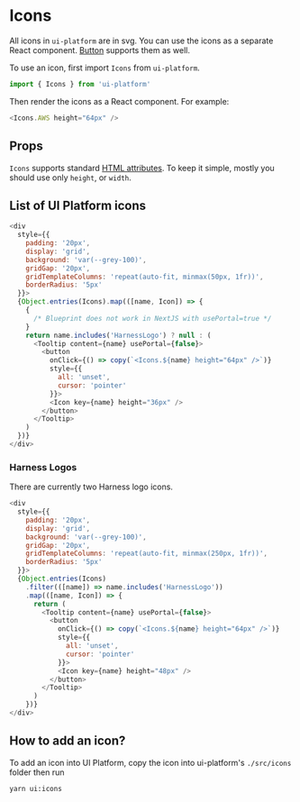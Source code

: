 # Icons

All icons in `ui-platform` are in svg. You can use the icons as a separate React component. [Button](/button) supports them as well.

To use an icon, first import `Icons` from `ui-platform`.

```js
import { Icons } from 'ui-platform'
```

Then render the icons as a React component. For example:

```js live=true
<Icons.AWS height="64px" />
```

## Props

`Icons` supports standard [HTML attributes](https://developer.mozilla.org/en-US/docs/Web/HTML/Attributes). To keep it simple, mostly you should use only `height`, or `width`.

## List of UI Platform icons

```js render=true
<div
  style={{
    padding: '20px',
    display: 'grid',
    background: 'var(--grey-100)',
    gridGap: '20px',
    gridTemplateColumns: 'repeat(auto-fit, minmax(50px, 1fr))',
    borderRadius: '5px'
  }}>
  {Object.entries(Icons).map(([name, Icon]) => {
    {
      /* Blueprint does not work in NextJS with usePortal=true */
    }
    return name.includes('HarnessLogo') ? null : (
      <Tooltip content={name} usePortal={false}>
        <button
          onClick={() => copy(`<Icons.${name} height="64px" />`)}
          style={{
            all: 'unset',
            cursor: 'pointer'
          }}>
          <Icon key={name} height="36px" />
        </button>
      </Tooltip>
    )
  })}
</div>
```

### Harness Logos

There are currently two Harness logo icons.

```js render=true
<div
  style={{
    padding: '20px',
    display: 'grid',
    background: 'var(--grey-100)',
    gridGap: '20px',
    gridTemplateColumns: 'repeat(auto-fit, minmax(250px, 1fr))',
    borderRadius: '5px'
  }}>
  {Object.entries(Icons)
    .filter(([name]) => name.includes('HarnessLogo'))
    .map(([name, Icon]) => {
      return (
        <Tooltip content={name} usePortal={false}>
          <button
            onClick={() => copy(`<Icons.${name} height="64px" />`)}
            style={{
              all: 'unset',
              cursor: 'pointer'
            }}>
            <Icon key={name} height="48px" />
          </button>
        </Tooltip>
      )
    })}
</div>
```

## How to add an icon?

To add an icon into UI Platform, copy the icon into ui-platform's `./src/icons` folder then run

```
yarn ui:icons
```
